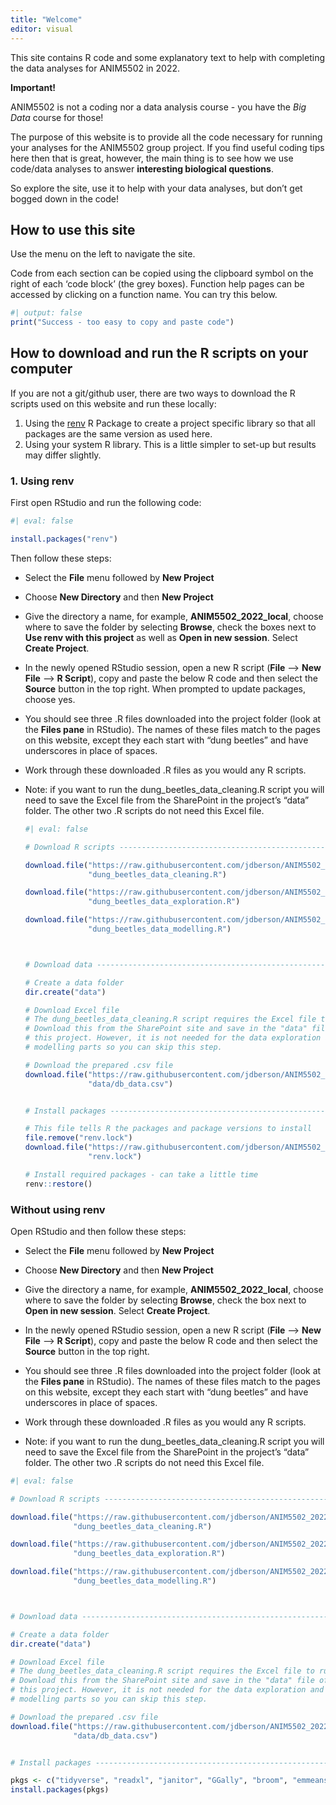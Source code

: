 ```yaml
---
title: "Welcome"
editor: visual
---
```


This site contains R code and some explanatory text to help with completing the data analyses for ANIM5502 in 2022.

**Important!**

ANIM5502 is not a coding nor a data analysis course - you have the *Big Data* course for those!

The purpose of this website is to provide all the code necessary for running your analyses for the ANIM5502 group project. If you find useful coding tips here then that is great, however, the main thing is to see how we use code/data analyses to answer **interesting biological questions**.

So explore the site, use it to help with your data analyses, but don't get bogged down in the code!

## How to use this site

Use the menu on the left to navigate the site.

Code from each section can be copied using the clipboard symbol on the right of each 'code block' (the grey boxes). Function help pages can be accessed by clicking on a function name. You can try this below.

```r
#| output: false
print("Success - too easy to copy and paste code")
```

## How to download and run the R scripts on your computer

If you are not a git/github user, there are two ways to download the R scripts used on this website and run these locally:

1.  Using the [renv](https://rstudio.github.io/renv/articles/renv.html) R Package to create a project specific library so that all packages are the same version as used here.
2.  Using your system R library. This is a little simpler to set-up but results may differ slightly.

### 1. Using renv

First open RStudio and run the following code:

```r
#| eval: false

install.packages("renv")
```

Then follow these steps:

-   Select the **File** menu followed by **New Project**

-   Choose **New Directory** and then **New Project**

-   Give the directory a name, for example, **ANIM5502_2022_local**, choose where to save the folder by selecting **Browse**, check the boxes next to **Use renv with this project** as well as **Open in new session**. Select **Create Project**.

-   In the newly opened RStudio session, open a new R script (**File** --\> **New File** --\> **R Script**), copy and paste the below R code and then select the **Source** button in the top right. When prompted to update packages, choose yes.

-   You should see three .R files downloaded into the project folder (look at the **Files pane** in RStudio). The names of these files match to the pages on this website, except they each start with "dung beetles" and have underscores in place of spaces.

-   Work through these downloaded .R files as you would any R scripts.

-   Note: if you want to run the dung_beetles_data_cleaning.R script you will need to save the Excel file from the SharePoint in the project's "data" folder. The other two .R scripts do not need this Excel file.

    ```r
    #| eval: false

    # Download R scripts ------------------------------------------------------

    download.file("https://raw.githubusercontent.com/jdberson/ANIM5502_2022/main/code/dung_beetles_data_cleaning.R",
                  "dung_beetles_data_cleaning.R")

    download.file("https://raw.githubusercontent.com/jdberson/ANIM5502_2022/main/code/dung_beetles_data_exploration.R",
                  "dung_beetles_data_exploration.R")

    download.file("https://raw.githubusercontent.com/jdberson/ANIM5502_2022/main/code/dung_beetles_data_modelling.R",
                  "dung_beetles_data_modelling.R")



    # Download data -----------------------------------------------------------

    # Create a data folder 
    dir.create("data")

    # Download Excel file
    # The dung_beetles_data_cleaning.R script requires the Excel file to run.
    # Download this from the SharePoint site and save in the "data" file of
    # this project. However, it is not needed for the data exploration and 
    # modelling parts so you can skip this step.

    # Download the prepared .csv file
    download.file("https://raw.githubusercontent.com/jdberson/ANIM5502_2022/main/data/db_data.csv",
                  "data/db_data.csv")


    # Install packages --------------------------------------------------------

    # This file tells R the packages and package versions to install
    file.remove("renv.lock")
    download.file("https://raw.githubusercontent.com/jdberson/ANIM5502_2022/main/renv.lock",
                  "renv.lock")

    # Install required packages - can take a little time
    renv::restore()
    ```

### Without using renv

Open RStudio and then follow these steps:

-   Select the **File** menu followed by **New Project**

-   Choose **New Directory** and then **New Project**

-   Give the directory a name, for example, **ANIM5502_2022_local**, choose where to save the folder by selecting **Browse**, check the box next to **Open in new session**. Select **Create Project**.

-   In the newly opened RStudio session, open a new R script (**File** --\> **New File** --\> **R Script**), copy and paste the below R code and then select the **Source** button in the top right.

-   You should see three .R files downloaded into the project folder (look at the **Files pane** in RStudio). The names of these files match to the pages on this website, except they each start with "dung beetles" and have underscores in place of spaces.

-   Work through these downloaded .R files as you would any R scripts.

-   Note: if you want to run the dung_beetles_data_cleaning.R script you will need to save the Excel file from the SharePoint in the project's "data" folder. The other two .R scripts do not need this Excel file.

```r
#| eval: false

# Download R scripts ------------------------------------------------------

download.file("https://raw.githubusercontent.com/jdberson/ANIM5502_2022/main/code/dung_beetles_data_cleaning.R",
              "dung_beetles_data_cleaning.R")

download.file("https://raw.githubusercontent.com/jdberson/ANIM5502_2022/main/code/dung_beetles_data_exploration.R",
              "dung_beetles_data_exploration.R")

download.file("https://raw.githubusercontent.com/jdberson/ANIM5502_2022/main/code/dung_beetles_data_modelling.R",
              "dung_beetles_data_modelling.R")



# Download data -----------------------------------------------------------

# Create a data folder 
dir.create("data")

# Download Excel file
# The dung_beetles_data_cleaning.R script requires the Excel file to run.
# Download this from the SharePoint site and save in the "data" file of
# this project. However, it is not needed for the data exploration and 
# modelling parts so you can skip this step.

# Download the prepared .csv file
download.file("https://raw.githubusercontent.com/jdberson/ANIM5502_2022/main/data/db_data.csv",
              "data/db_data.csv")


# Install packages --------------------------------------------------------

pkgs <- c("tidyverse", "readxl", "janitor", "GGally", "broom", "emmeans")
install.packages(pkgs)


```
